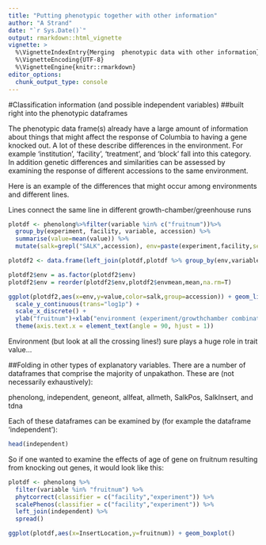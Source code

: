 ```yaml
---
title: "Putting phenotypic together with other information"
author: "A Strand"
date: "`r Sys.Date()`"
output: rmarkdown::html_vignette
vignette: >
  %\VignetteIndexEntry{Merging  phenotypic data with other information}
  %\VignetteEncoding{UTF-8}
  %\VignetteEngine{knitr::rmarkdown}
editor_options: 
  chunk_output_type: console
---
```



#Classification information (and possible independent variables)
##built right into the phenotypic dataframes

The phenotypic data frame(s) already have a large amount of information about things that might affect the response of Columbia to having a gene knocked out.  A lot of these describe differences in the environment.  For example 'institution', 'facility', 'treatment', and 'block' fall into this category.  In addition genetic differences and similarities can be assessed by examining the response of different accessions to the same environment.

Here is an example of the differences that might occur among environments and different lines.  

Lines connect the same line in different growth-chamber/greenhouse runs

```r

plotdf <- phenolong%>%filter(variable %in% c("fruitnum"))%>%
  group_by(experiment, facility, variable, accession) %>%
  summarise(value=mean(value)) %>% 
  mutate(salk=grepl("SALK",accession), env=paste(experiment,facility,sep="-")) 

plotdf2 <- data.frame(left_join(plotdf,plotdf %>% group_by(env,variable) %>% summarise(envmean=mean(value))) ) #sometimes dplyr needs reminding that it works with data.frames

plotdf2$env = as.factor(plotdf2$env)
plotdf2$env = reorder(plotdf2$env,plotdf2$envmean,mean,na.rm=T)

ggplot(plotdf2,aes(x=env,y=value,color=salk,group=accession)) + geom_line(alpha=0.2) + 
  scale_y_continuous(trans="log1p") +
  scale_x_discrete() + 
  ylab("fruitnum")+xlab("environment (experiment/growthchamber combinations)") +
  theme(axis.text.x = element_text(angle = 90, hjust = 1))

```

Environment (but look at all the crossing lines!) sure plays a huge role in trait value...


##Folding in other types of explanatory variables.  There are a number of dataframes that comprise the majority of unpakathon.  These are (not necessarily exhaustively):

phenolong, independent, geneont, allfeat, allmeth, SalkPos, SalkInsert, and tdna

Each of these dataframes can be examined by (for example the dataframe 'independent'):

```r
head(independent)
```

So if one wanted to examine the effects of age of gene on fruitnum resulting from knocking out genes, it would look like this:

```r

plotdf <- phenolong %>%
  filter(variable %in% "fruitnum") %>%
  phytcorrect(classifier = c("facility","experiment")) %>%
  scalePhenos(classifier = c("facility","experiment")) %>% 
  left_join(independent) %>%
  spread()

ggplot(plotdf,aes(x=InsertLocation,y=fruitnum)) + geom_boxplot()
```

